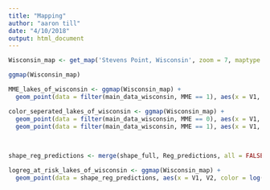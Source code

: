```yaml
---
title: "Mapping"
author: "aaron till"
date: "4/10/2018"
output: html_document
---
```




```r

Wisconsin_map <- get_map('Stevens Point, Wisconsin', zoom = 7, maptype = 'hybrid')

ggmap(Wisconsin_map)

```


```r




MME_lakes_of_wisconsin <- ggmap(Wisconsin_map) +
  geom_point(data = filter(main_data_wisconsin, MME == 1), aes(x = V1, V2))

color_seperated_lakes_of_wisconsin <- ggmap(Wisconsin_map) +
  geom_point(data = filter(main_data_wisconsin, MME == 0), aes(x = V1, V2), fill = 'blue', shape = 21)+
  geom_point(data = filter(main_data_wisconsin, MME == 1), aes(x = V1, V2), fill = 'red', shape = 21)
  
               

```


```r
shape_reg_predictions <- merge(shape_full, Reg_predictions, all = FALSE)

logreg_at_risk_lakes_of_wisconsin <- ggmap(Wisconsin_map) +
  geom_point(data = shape_reg_predictions, aes(x = V1, V2, color = log(Prob)))


```

